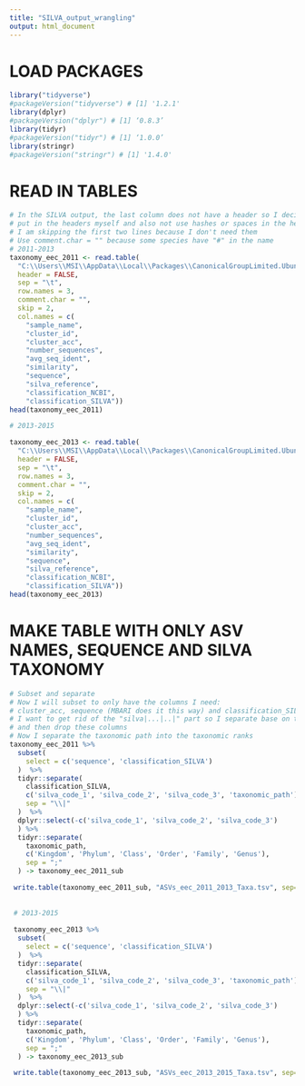 ---
title: "SILVA_output_wrangling"
output: html_document
---

# LOAD PACKAGES

```{r}
library("tidyverse")
#packageVersion("tidyverse") # [1] '1.2.1'
library(dplyr) 
#packageVersion("dplyr") # [1] ‘0.8.3’
library(tidyr)
#packageVersion("tidyr") # [1] ‘1.0.0’
library(stringr)
#packageVersion("stringr") # [1] '1.4.0'
```

# READ IN TABLES

```{r}
# In the SILVA output, the last column does not have a header so I decided to 
# put in the headers myself and also not use hashes or spaces in the header
# I am skipping the first two lines because I don't need them 
# Use comment.char = "" because some species have "#" in the name
# 2011-2013
taxonomy_eec_2011 <- read.table(
  "C:\\Users\\MSI\\AppData\\Local\\Packages\\CanonicalGroupLimited.UbuntuonWindows_79rhkp1fndgsc\\LocalState\\rootfs\\home\\matomo\\jacobs\\BCCB_Thesis\\EEC\\eec_euk_2011_2013---ssu---otus.csv", 
  header = FALSE, 
  sep = "\t",
  row.names = 3,
  comment.char = "", 
  skip = 2, 
  col.names = c(
    "sample_name", 
    "cluster_id", 
    "cluster_acc", 
    "number_sequences", 
    "avg_seq_ident", 
    "similarity", 
    "sequence", 
    "silva_reference",
    "classification_NCBI", 
    "classification_SILVA"))
head(taxonomy_eec_2011)

# 2013-2015

taxonomy_eec_2013 <- read.table(
  "C:\\Users\\MSI\\AppData\\Local\\Packages\\CanonicalGroupLimited.UbuntuonWindows_79rhkp1fndgsc\\LocalState\\rootfs\\home\\matomo\\jacobs\\BCCB_Thesis\\EEC\\eec_euk_2013_2015---ssu---otus.csv", 
  header = FALSE, 
  sep = "\t",
  row.names = 3,
  comment.char = "", 
  skip = 2, 
  col.names = c(
    "sample_name", 
    "cluster_id", 
    "cluster_acc", 
    "number_sequences", 
    "avg_seq_ident", 
    "similarity", 
    "sequence", 
    "silva_reference",
    "classification_NCBI", 
    "classification_SILVA"))
head(taxonomy_eec_2013)

```

# MAKE TABLE WITH ONLY ASV NAMES, SEQUENCE AND SILVA TAXONOMY
```{r}
# Subset and separate
# Now I will subset to only have the columns I need: 
# cluster_acc, sequence (MBARI does it this way) and classification_SILVA
# I want to get rid of the "silva|...|..|" part so I separate base on the "|" 
# and then drop these columns
# Now I separate the taxonomic path into the taxonomic ranks
taxonomy_eec_2011 %>%
  subset(
    select = c('sequence', 'classification_SILVA')
  )  %>%  
  tidyr::separate(
    classification_SILVA,
    c('silva_code_1', 'silva_code_2', 'silva_code_3', 'taxonomic_path'), 
    sep = "\\|"
  )  %>%
  dplyr::select(-c('silva_code_1', 'silva_code_2', 'silva_code_3')
  ) %>%
  tidyr::separate(
    taxonomic_path,
    c('Kingdom', 'Phylum', 'Class', 'Order', 'Family', 'Genus'),
    sep = ";"
  ) -> taxonomy_eec_2011_sub

 write.table(taxonomy_eec_2011_sub, "ASVs_eec_2011_2013_Taxa.tsv", sep="\t", quote=F, col.names=NA)
 
 
 # 2013-2015
 
 taxonomy_eec_2013 %>%
  subset(
    select = c('sequence', 'classification_SILVA')
  )  %>%  
  tidyr::separate(
    classification_SILVA,
    c('silva_code_1', 'silva_code_2', 'silva_code_3', 'taxonomic_path'), 
    sep = "\\|"
  )  %>%
  dplyr::select(-c('silva_code_1', 'silva_code_2', 'silva_code_3')
  ) %>%
  tidyr::separate(
    taxonomic_path,
    c('Kingdom', 'Phylum', 'Class', 'Order', 'Family', 'Genus'),
    sep = ";"
  ) -> taxonomy_eec_2013_sub

 write.table(taxonomy_eec_2013_sub, "ASVs_eec_2013_2015_Taxa.tsv", sep="\t", quote=F, col.names=NA)
```



